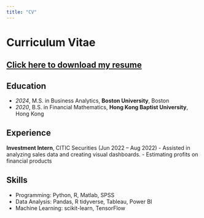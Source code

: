 ```yaml
---
title: "CV"
---
```


# Curriculum Vitae

## [Click here to download my resume](files/cv.pdf){download="cv.pdf"}

## Education  
- *2024*, M.S. in Business Analytics, **Boston University**, Boston
- *2020*, B.S. in Financial Mathematics, **Hong Kong Baptist University**, Hong Kong

## Experience
**Investment Intern**, CITIC Securities (Jun 2022 – Aug 2022)
- Assisted in analyzing sales data and creating visual dashboards.
- Estimating profits on financial products

## Skills
- Programming: Python, R, Matlab, SPSS
- Data Analysis: Pandas, R tidyverse, Tableau, Power BI
- Machine Learning: scikit-learn, TensorFlow
